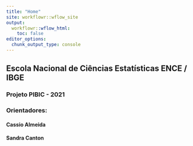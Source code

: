 ```yaml
---
title: "Home"
site: workflowr::wflow_site
output:
  workflowr::wflow_html:
    toc: false
editor_options:
  chunk_output_type: console
---
```



## Escola Nacional de Ciências Estatísticas ENCE / IBGE

### Projeto PIBIC - 2021 

### Orientadores:

#### Cassio Almeida
#### Sandra Canton